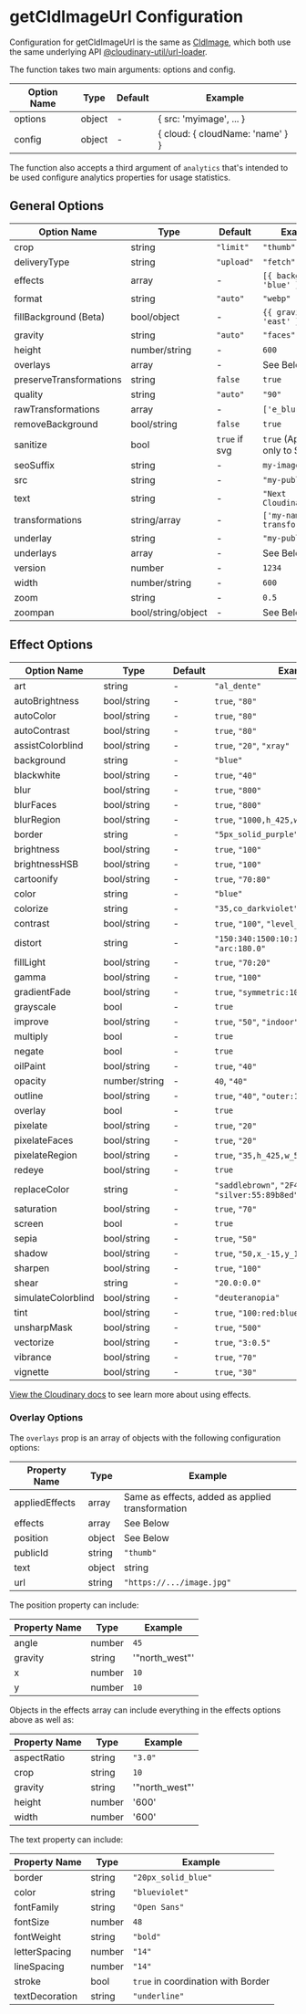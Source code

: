 

<Head>
  <title>getCldImageUrl Configuration - Next Cloudinary</title>
  <meta name="og:title" content="getCldImageUrl Configuration - Next Cloudinary" />
  <meta name="og:url" content={`https://next.cloudinary.dev/getcldimageurl/configuration`} />
</Head>

<OgImage
  title="getCldImageUrl Configuration"
  twitterTitle="getCldImageUrl Configuration"
/>

# getCldImageUrl Configuration

Configuration for getCldImageUrl is the same as [CldImage](/cldimage/configuration), which both use the same underlying API [@cloudinary-util/url-loader](https://github.com/colbyfayock/cloudinary-util/tree/main/packages/url-loader).

The function takes two main arguments: options and config.

| Option Name        | Type               | Default    | Example                      |
|--------------------|--------------------|------------|------------------------------|
| options            | object             | -          | { src: 'myimage', ... }      |
| config             | object             | -          | { cloud: { cloudName: 'name' } } |

The function also accepts a third argument of `analytics` that's intended to be used configure analytics properties for usage statistics.

## General Options

| Option Name        | Type               | Default    | Example                      |
|--------------------|--------------------|------------|------------------------------|
| crop               | string             | `"limit"`  | `"thumb"`                    |
| deliveryType       | string             | `"upload"` | `"fetch"`                    |
| effects            | array              | -          | `[{ background: 'blue' }]`   |
| format             | string             | `"auto"`   | `"webp"`                     |
| fillBackground (Beta) | bool/object     | -          | `{{ gravity: 'east' }}`      |
| gravity            | string             | `"auto"`   | `"faces"`                    |
| height             | number/string      | -          | `600`                        |
| overlays           | array              | -          | See Below                    |
| preserveTransformations | string        | `false`    | `true`                       |
| quality            | string             | `"auto"`   | `"90"`                       |
| rawTransformations | array              | -          | `['e_blur:2000']`            |
| removeBackground   | bool/string        | `false`    | `true`                       |
| sanitize           | bool               | `true` if svg | `true` (Applies only to SVG) |
| seoSuffix          | string             | -          | `my-image-content`           |
| src                | string             | -          | `"my-public-id"`             |
| text               | string             | -          | `"Next Cloudinary"`          |
| transformations    | string/array       | -          | `['my-named-transformation']`|
| underlay           | string             | -          | `"my-public-id"`             |
| underlays          | array              | -          | See Below                    |
| version            | number             | -          | `1234`                       |
| width              | number/string      | -          | `600`                        |
| zoom               | string             | -          | `0.5`                        |
| zoompan            | bool/string/object | -          | See Below                    |


## Effect Options

| Option Name        | Type        | Default | Example                                              |
| ------------------ | ----------- | ------- | ---------------------------------------------------- |
| art                | string      | -       |`"al_dente"`                                         |
| autoBrightness     | bool/string | -       |`true`, `"80"`                                       |
| autoColor          | bool/string | -       |`true`, `"80"`                                       |
| autoContrast       | bool/string | -       |`true`, `"80"`                                       |
| assistColorblind   | bool/string | -       |`true`, `"20"`, `"xray"`                             |
| background         | string      | -       |`"blue"`                                             |
| blackwhite         | bool/string | -       |`true`, `"40"`                                       |
| blur               | bool/string | -       |`true`, `"800"`                                      |
| blurFaces          | bool/string | -       |`true`, `"800"`                                      |
| blurRegion         | bool/string | -       |`true`, `"1000,h_425,w_550,x_600,y_400"`             |
| border             | string      | -       |`"5px_solid_purple"`                                 |
| brightness         | bool/string | -       |`true`, `"100"`                                      |
| brightnessHSB      | bool/string | -       |`true`, `"100"`                                      |
| cartoonify         | bool/string | -       |`true`, `"70:80"`                                    |
| color              | string      | -       |`"blue"`                                             |
| colorize           | string      | -       |`"35,co_darkviolet"`                                 |
| contrast           | bool/string | -       |`true`, `"100"`, `"level_-70"`                       |
| distort            | string      | -       |`"150:340:1500:10:1500:1550:50:1000"`, `"arc:180.0"` |
| fillLight          | bool/string | -       |`true`, `"70:20"`                                    |
| gamma              | bool/string | -       |`true`, `"100"`                                      |
| gradientFade       | bool/string | -       |`true`, `"symmetric:10,x_0.2,y_0.4"`                 |
| grayscale          | bool        | -       |`true`                                               |
| improve            | bool/string | -       |`true`, `"50"`, `"indoor"`                           |
| multiply           | bool        | -       |`true`                                               |
| negate             | bool        | -       |`true`                                               |
| oilPaint           | bool/string | -       |`true`, `"40"`                                       |
| opacity            | number/string | -     |`40`, `"40"`                                       |
| outline            | bool/string | -       |`true`, `"40"`, `"outer:15:200"`                     |
| overlay            | bool        | -       |`true`                                               |
| pixelate           | bool/string | -       |`true`, `"20"`                                       |
| pixelateFaces      | bool/string | -       |`true`, `"20"`                                       |
| pixelateRegion     | bool/string | -       |`true`, `"35,h_425,w_550,x_600,y_400"`               |
| redeye             | bool/string | -       |`true`                                               |
| replaceColor       | string      | -       |`"saddlebrown"`, `"2F4F4F:20"`, `"silver:55:89b8ed"` |
| saturation         | bool/string | -       |`true`, `"70"`                                       |
| screen             | bool        | -       |`true`                                               |
| sepia              | bool/string | -       |`true`, `"50"`                                       |
| shadow             | bool/string | -       |`true`, `"50,x_-15,y_15"`                            |
| sharpen            | bool/string | -       |`true`, `"100"`                                      |
| shear              | string      | -       |`"20.0:0.0"`                                         |
| simulateColorblind | bool/string | -       |`"deuteranopia"`                                     |
| tint               | bool/string | -       |`true`, `"100:red:blue:yellow"`                      |
| unsharpMask        | bool/string | -       |`true`, `"500"`                                      |
| vectorize          | bool/string | -       |`true`, `"3:0.5"`                                    |
| vibrance           | bool/string | -       |`true`, `"70"`                                       |
| vignette           | bool/string | -       |`true`, `"30"`                                       |

[View the Cloudinary docs](https://cloudinary.com/documentation/transformation_reference#e_effect) to see learn more about using effects.

### Overlay Options

The `overlays` prop is an array of objects with the following configuration options:

| Property Name    | Type          | Example                              |
|------------------|---------------|--------------------------------------|
| appliedEffects   | array         | Same as effects, added as applied transformation |
| effects          | array         | See Below                            |
| position         | object        | See Below                            |
| publicId         | string        | `"thumb"`                            |
| text             | object|string | `"Next Cloudinary"` or See Below     |
| url              | string        | `"https://.../image.jpg"`            |

The position property can include:

| Property Name | Type   | Example        |
| ------------- | ------ | -------------- |
| angle         | number | `45`           |
| gravity       | string | '"north_west"' |
| x             | number | `10`           |
| y             | number | `10`           |

Objects in the effects array can include everything in the effects options above as well as:

| Property Name | Type   | Example        |
| ------------- | ------ | -------------- |
| aspectRatio   | string | `"3.0"`        |
| crop          | string | `10`           |
| gravity       | string | '"north_west"' |
| height        | number | '600'          |
| width         | number | '600'          |

The text property can include:

| Property Name  | Type   | Example                                    |
| -------------- | ------ | ------------------------------------------ |
| border         | string | `"20px_solid_blue"`                        |
| color          | string | `"blueviolet"`                             |
| fontFamily     | string | `"Open Sans"`                              |
| fontSize       | number | `48`                                       |
| fontWeight     | string | `"bold"`                                   |
| letterSpacing  | number | `"14"`                                     |
| lineSpacing    | number | `"14"`                                     |
| stroke         | bool   | `true` in coordination with Border         |
| textDecoration | string | `"underline"`                              |
